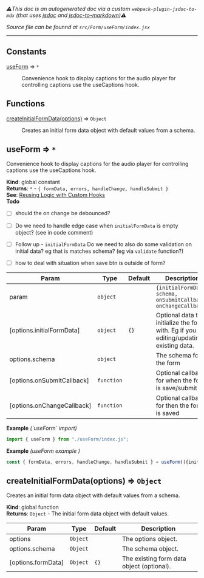 <!-- NOTE: This file is auto generated, see scripts for more details. Do not modify this file directly as it will be overitten. -->


<Meta title="Components/useForm" />

_⚠️This doc is an autogenerated doc via a custom `webpack-plugin-jsdoc-to-mdx` (that uses [jsdoc](https://jsdoc.app) and [jsdoc-to-markdown](https://www.npmjs.com/package/jsdoc-to-markdown))⚠️_

_Source file can be founnd at `src/Form/useForm/index.jsx`_

---

## Constants

<dl>
<dt><a href="#useForm">useForm</a> ⇒ <code>*</code></dt>
<dd><p>Convenience hook to display captions for the audio player
for controlling captions use the useCaptions hook.</p>
</dd>
</dl>

## Functions

<dl>
<dt><a href="#createInitialFormData">createInitialFormData(options)</a> ⇒ <code>Object</code></dt>
<dd><p>Creates an initial form data object with default values from a schema.</p>
</dd>
</dl>

<a name="useForm"></a>

## useForm ⇒ <code>\*</code>
Convenience hook to display captions for the audio player
for controlling captions use the useCaptions hook.

**Kind**: global constant  
**Returns**: <code>\*</code> - `{ formData, errors, handleChange, handleSubmit }`  
**See**: [Reusing Logic with Custom Hooks](https://react.dev/learn/reusing-logic-with-custom-hooks)  
**Todo**

- [ ] should the on change be debounced?
- [ ] Do we need to handle edge case when `initialFormData` is empty object? (see in code comment)
- [ ] Follow up - `initialFormData` Do we need to also do some validation on initial data? eg that is matches schema? (eg via `validate` function?)
- [ ] how to deal with situation when save btn is outside of form?


| Param | Type | Default | Description |
| --- | --- | --- | --- |
| param | <code>object</code> |  | `{initialFormData, schema, onSubmitCallback, onChangeCallback}` |
| [options.initialFormData] | <code>object</code> | <code>{}</code> | Optional data to initialize the form with. Eg if you are editing/updating existing data. |
| options.schema | <code>object</code> |  | The schema for the form |
| [options.onSubmitCallback] | <code>function</code> |  | Optional callback for when the form is save/submit |
| [options.onChangeCallback] | <code>function</code> |  | Optional callback for then the form is saved |

**Example** *(&#x60;useForm&#x60; import)*  
```js
import { useForm } from "./useForm/index.js";
```
**Example** *(useForm example )*  
```js
const { formData, errors, handleChange, handleSubmit } = useForm(({initialFormData, schema, onSubmitCallback, onChangeCallback})
```
<a name="createInitialFormData"></a>

## createInitialFormData(options) ⇒ <code>Object</code>
Creates an initial form data object with default values from a schema.

**Kind**: global function  
**Returns**: <code>Object</code> - The initial form data object with default values.  

| Param | Type | Default | Description |
| --- | --- | --- | --- |
| options | <code>Object</code> |  | The options object. |
| options.schema | <code>Object</code> |  | The schema object. |
| [options.formData] | <code>Object</code> | <code>{}</code> | The existing form data object (optional). |



